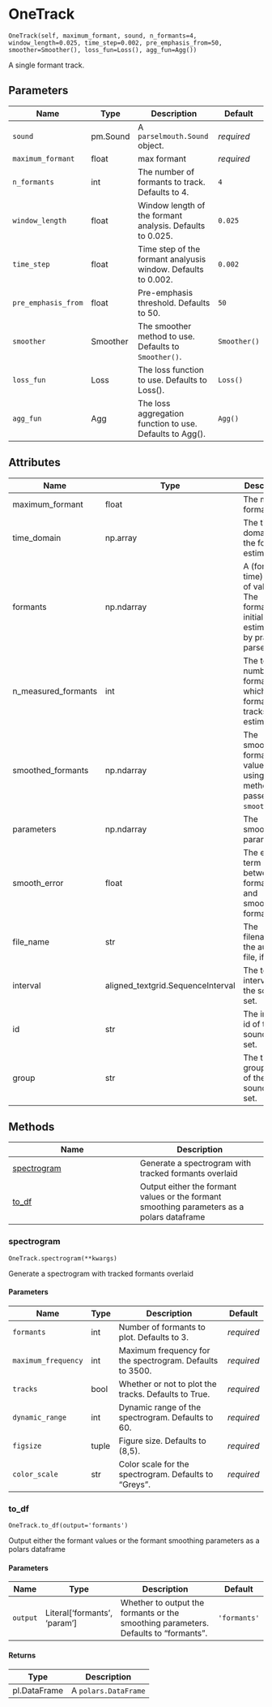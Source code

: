 # OneTrack { #fasttrackpy.OneTrack }

`OneTrack(self, maximum_formant, sound, n_formants=4, window_length=0.025, time_step=0.002, pre_emphasis_from=50, smoother=Smoother(), loss_fun=Loss(), agg_fun=Agg())`

A single formant track.

## Parameters

| Name                | Type     | Description                                                    | Default      |
|---------------------|----------|----------------------------------------------------------------|--------------|
| `sound`             | pm.Sound | A `parselmouth.Sound` object.                                  | _required_   |
| `maximum_formant`   | float    | max formant                                                    | _required_   |
| `n_formants`        | int      | The number of formants to track. Defaults to 4.                | `4`          |
| `window_length`     | float    | Window length of the formant analysis.  Defaults to 0.025.     | `0.025`      |
| `time_step`         | float    | Time step of the formant analyusis window.  Defaults to 0.002. | `0.002`      |
| `pre_emphasis_from` | float    | Pre-emphasis threshold.  Defaults to 50.                       | `50`         |
| `smoother`          | Smoother | The smoother method to use.  Defaults to `Smoother()`.         | `Smoother()` |
| `loss_fun`          | Loss     | The loss function to use.  Defaults to Loss().                 | `Loss()`     |
| `agg_fun`           | Agg      | The loss aggregation function to use.  Defaults to Agg().      | `Agg()`      |

## Attributes

| Name                | Type                              | Description                                                                                  |
|---------------------|-----------------------------------|----------------------------------------------------------------------------------------------|
| maximum_formant     | float                             | The max formant                                                                              |
| time_domain         | np.array                          | The time domain of the formant estimates                                                     |
| formants            | np.ndarray                        | A (formants, time) array of values. The formants as initially estimated by praat-parselmouth |
| n_measured_formants | int                               | The total number of formants for which formant tracks were estimatable                       |
| smoothed_formants   | np.ndarray                        | The smoothed formant values, using  the method passed to `smoother`.                         |
| parameters          | np.ndarray                        | The smoothing parameters.                                                                    |
| smooth_error        | float                             | The error term between formants and  smoothed formants.                                      |
| file_name           | str                               | The filename of the audio file, if set.                                                      |
| interval            | aligned_textgrid.SequenceInterval | The textgrid interval of the sound, if set.                                                  |
| id                  | str                               | The interval id of the sound, if set.                                                        |
| group               | str                               | The tier group name of the sound, if set.                                                    |

## Methods

| Name | Description |
| --- | --- |
| [spectrogram](#fasttrackpy.OneTrack.spectrogram) | Generate a spectrogram with tracked formants overlaid |
| [to_df](#fasttrackpy.OneTrack.to_df) | Output either the formant values or the formant smoothing parameters         as a polars dataframe |

### spectrogram { #fasttrackpy.OneTrack.spectrogram }

`OneTrack.spectrogram(**kwargs)`

Generate a spectrogram with tracked formants overlaid

#### Parameters

| Name                | Type   | Description                                               | Default    |
|---------------------|--------|-----------------------------------------------------------|------------|
| `formants`          | int    | Number of formants to plot.  Defaults to 3.               | _required_ |
| `maximum_frequency` | int    | Maximum frequency for the spectrogram.  Defaults to 3500. | _required_ |
| `tracks`            | bool   | Whether or not to plot the tracks.  Defaults to True.     | _required_ |
| `dynamic_range`     | int    | Dynamic range of the spectrogram.  Defaults to 60.        | _required_ |
| `figsize`           | tuple  | Figure size.  Defaults to (8,5).                          | _required_ |
| `color_scale`       | str    | Color scale for the spectrogram.  Defaults to "Greys".    | _required_ |

### to_df { #fasttrackpy.OneTrack.to_df }

`OneTrack.to_df(output='formants')`

Output either the formant values or the formant smoothing parameters         as a polars dataframe

#### Parameters

| Name     | Type                           | Description                                                                          | Default      |
|----------|--------------------------------|--------------------------------------------------------------------------------------|--------------|
| `output` | Literal\['formants', 'param'\] | Whether to output the formants or the smoothing parameters.  Defaults to "formants". | `'formants'` |

#### Returns

| Type         | Description          |
|--------------|----------------------|
| pl.DataFrame | A `polars.DataFrame` |